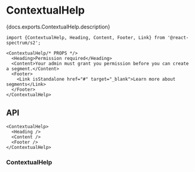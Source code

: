 


# ContextualHelp

<PageDescription>{docs.exports.ContextualHelp.description}</PageDescription>

```tsx render docs={docs.exports.ContextualHelp} links={docs.links} props={['variant', 'size', 'placement']} initialProps={{variant: 'help'}} type="s2"
import {ContextualHelp, Heading, Content, Footer, Link} from '@react-spectrum/s2';

<ContextualHelp/* PROPS */>
  <Heading>Permission required</Heading>
  <Content>Your admin must grant you permission before you can create a segment.</Content>
  <Footer>
    <Link isStandalone href="#" target="_blank">Learn more about segments</Link>
  </Footer>
</ContextualHelp>
```

## API

```tsx links={{ContextualHelp: '#contextualhelp'}}
<ContextualHelp>
  <Heading />
  <Content />
  <Footer />
</ContextualHelp>
```

### ContextualHelp

<PropTable component={docs.exports.ContextualHelp} links={docs.links} />
